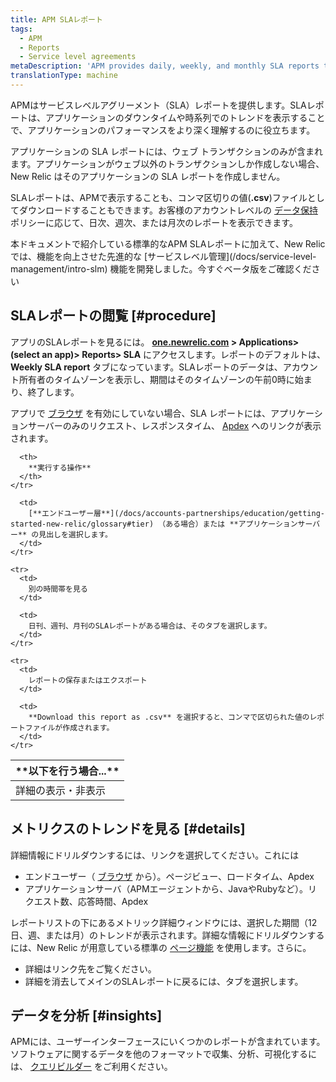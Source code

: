 ```yaml
---
title: APM SLAレポート
tags:
  - APM
  - Reports
  - Service level agreements
metaDescription: 'APM provides daily, weekly, and monthly SLA reports to view or download from the user interface.'
translationType: machine
---
```


APMはサービスレベルアグリーメント（SLA）レポートを提供します。SLAレポートは、アプリケーションのダウンタイムや時系列でのトレンドを表示することで、アプリケーションのパフォーマンスをより深く理解するのに役立ちます。

アプリケーションの SLA レポートには、ウェブ トランザクションのみが含まれます。アプリケーションがウェブ以外のトランザクションしか作成しない場合、New Relic はそのアプリケーションの SLA レポートを作成しません。

SLAレポートは、APMで表示することも、コンマ区切りの値(**.csv**)ファイルとしてダウンロードすることもできます。お客様のアカウントレベルの [データ保持](/docs/subscriptions/data-retention) ポリシーに応じて、日次、週次、または月次のレポートを表示できます。

<Callout variant="important">
  本ドキュメントで紹介している標準的なAPM SLAレポートに加えて、New Relicでは、機能を向上させた先進的な [サービスレベル管理](/docs/service-level-management/intro-slm) 機能を開発しました。今すぐベータ版をご確認ください
</Callout>

## SLAレポートの閲覧 [#procedure]

アプリのSLAレポートを見るには。 **[one.newrelic.com](https://one.newrelic.com) > Applications> (select an app)> Reports> SLA** にアクセスします。レポートのデフォルトは、 **Weekly SLA report** タブになっています。SLAレポートのデータは、アカウント所有者のタイムゾーンを表示し、期間はそのタイムゾーンの午前0時に始まり、終了します。

アプリで [ブラウザ](/docs/new-relic-browser/page-load-timing-process) を有効にしていない場合、SLA レポートには、アプリケーションサーバーのみのリクエスト、レスポンスタイム、 [Apdex](/docs/site/apdex-measuring-user-satisfaction) へのリンクが表示されます。

<table>
  <thead>
    <tr>
      <th width={200}>
        **以下を行う場合...**
      </th>

      <th>
        **実行する操作**
      </th>
    </tr>
  </thead>

  <tbody>
    <tr>
      <td>
        詳細の表示・非表示
      </td>

      <td>
        [**エンドユーザー層**](/docs/accounts-partnerships/education/getting-started-new-relic/glossary#tier) （ある場合）または **アプリケーションサーバー** の見出しを選択します。
      </td>
    </tr>

    <tr>
      <td>
        別の時間帯を見る
      </td>

      <td>
        日刊、週刊、月刊のSLAレポートがある場合は、そのタブを選択します。
      </td>
    </tr>

    <tr>
      <td>
        レポートの保存またはエクスポート
      </td>

      <td>
        **Download this report as .csv** を選択すると、コンマで区切られた値のレポートファイルが作成されます。
      </td>
    </tr>
  </tbody>
</table>

## メトリクスのトレンドを見る [#details]

詳細情報にドリルダウンするには、リンクを選択してください。これには

* エンドユーザー（ [ブラウザ](/docs/browser/new-relic-browser/welcome-new-relic-browser/new-relic-browser) から）。ページビュー、ロードタイム、Apdex
* アプリケーションサーバ（APMエージェントから、JavaやRubyなど）。リクエスト数、応答時間、Apdex

レポートリストの下にあるメトリック詳細ウィンドウには、選択した期間（12 日、週、または月）のトレンドが表示されます。詳細な情報にドリルダウンするには、New Relic が用意している標準の [ページ機能](/docs/site/standard-dashboard-features) を使用します。さらに。

* 詳細はリンク先をご覧ください。
* 詳細を消去してメインのSLAレポートに戻るには、タブを選択します。

## データを分析 [#insights]

APMには、ユーザーインターフェースにいくつかのレポートが含まれています。ソフトウェアに関するデータを他のフォーマットで収集、分析、可視化するには、 [クエリビルダー](/docs/query-your-data/explore-query-data/query-builder/introduction-query-builder) をご利用ください。